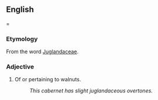 ==English===

===Etymology===
From the word [[Juglandaceae]].

===Adjective===
# Of or pertaining to walnuts.
#: ''This cabernet has slight juglandaceous overtones.''